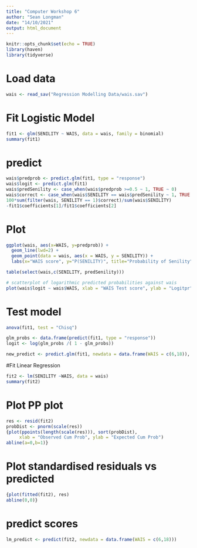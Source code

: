 ```yaml
---
title: "Computer Workshop 6"
author: "Sean Longman"
date: "14/10/2021"
output: html_document
---
```


```r
knitr::opts_chunk$set(echo = TRUE)
library(haven)
library(tidyverse)
```

# Load data
```r
wais <- read_sav("Regression Modelling Data/wais.sav")
```

# Fit Logistic Model
```r
fit1 <- glm(SENILITY ~ WAIS, data = wais, family = binomial)
summary(fit1)
```

# predict
```r
wais$predprob <- predict.glm(fit1, type = "response")
wais$logit <- predict.glm(fit1)
wais$predSenility <- case_when(wais$predprob >=0.5 ~ 1, TRUE ~ 0)
wais$correct <- case_when(wais$SENILITY == wais$predSenility ~ 1, TRUE ~ 0)
100*sum(filter(wais, SENILITY == 1)$correct)/sum(wais$SENILITY)
-fit1$coefficients[1]/fit1$coefficients[2]
```
# Plot
```r
ggplot(wais, aes(x=WAIS, y=predprob)) + 
  geom_line(lwd=2) + 
  geom_point(data = wais, aes(x = WAIS, y = SENILITY)) + 
  labs(x="WAIS score", y="P(SENILITY)", title="Probability of Senility") 

table(select(wais,c(SENILITY, predSenility)))
```
```r
# scatterplot of logarithmic predicted probabilities against wais
plot(wais$logit ~ wais$WAIS, xlab = "WAIS Test score", ylab = "Logitpr")
```

# Test model
```r
anova(fit1, test = "Chisq")
```

```r
glm_probs <- data.frame(predict(fit1, type = "response"))
logit <- log(glm_probs /( 1 - glm_probs))
```

```r
new_predict <- predict.glm(fit1, newdata = data.frame(WAIS = c(6,18)), type = "response")
```

#Fit Linear Regression
```r
fit2 <- lm(SENILITY ~WAIS, data = wais)
summary(fit2)
```

# Plot PP plot
```r
res <- resid(fit2)
probDist <- pnorm(scale(res))
{plot(ppoints(length(scale(res))), sort(probDist),
     xlab = "Observed Cum Prob", ylab = "Expected Cum Prob")
abline(a=0,b=1)}
```
# Plot standardised residuals vs predicted
```r
{plot(fitted(fit2), res)
abline(0,0)}
```
# predict scores
```r
lm_predict <- predict(fit2, newdata = data.frame(WAIS = c(6,18)))
```


